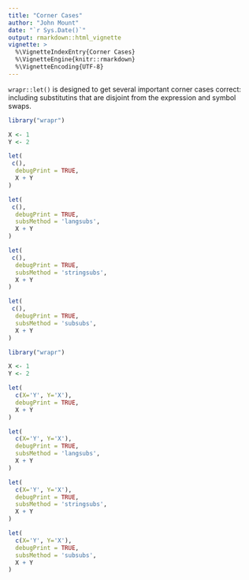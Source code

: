 ```yaml
---
title: "Corner Cases"
author: "John Mount"
date: "`r Sys.Date()`"
output: rmarkdown::html_vignette
vignette: >
  %\VignetteIndexEntry{Corner Cases}
  %\VignetteEngine{knitr::rmarkdown}
  %\VignetteEncoding{UTF-8}
---
```


`wrapr::let()` is designed to get several important corner cases correct:
including substitutins that are disjoint from the expression and symbol swaps.

```r
library("wrapr")

X <- 1
Y <- 2

let(
 c(),
  debugPrint = TRUE,
  X + Y
)

let(
 c(),
  debugPrint = TRUE,
  subsMethod = 'langsubs',
  X + Y
)

let(
 c(),
  debugPrint = TRUE,
  subsMethod = 'stringsubs',
  X + Y
)

let(
 c(),
  debugPrint = TRUE,
  subsMethod = 'subsubs',
  X + Y
)
```

```r
library("wrapr")

X <- 1
Y <- 2

let(
  c(X='Y', Y='X'),
  debugPrint = TRUE,
  X + Y
)

let(
  c(X='Y', Y='X'),
  debugPrint = TRUE,
  subsMethod = 'langsubs',
  X + Y
)

let(
  c(X='Y', Y='X'),
  debugPrint = TRUE,
  subsMethod = 'stringsubs',
  X + Y
)

let(
  c(X='Y', Y='X'),
  debugPrint = TRUE,
  subsMethod = 'subsubs',
  X + Y
)
```

